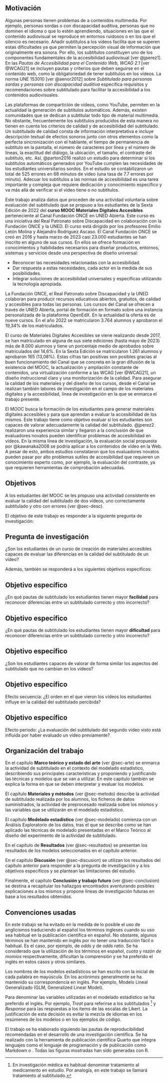 ## Motivación

Algunas personas tienen problemas de \gls{accesibilidad} a contenidos multimedia.
Por ejemplo, personas sordas o con discapacidad auditiva, personas que no dominen el idioma o que lo estén aprendiendo, situaciones en las que el contenido audiovisual se reproduce en entornos ruidosos o en los que el silencio es necesario.
Añadir subtítulos a los vídeos facilita que se superen estas dificultades ya que permiten la percepción visual de información que originalmente era sonora. Por ello, los subtítulos constituyen uno de los componentes fundamentales de la accesibilidad audiovisual [ver @jperez1]. En las *Pautas de Accesibilidad para el Contenido Web, WCAG 2.1* [ver @WCAG21] se incluyen pautas y criterios que deben seguirse en el contenido web, como la obligatoriedad de tener subtítulos en los vídeos. La norma UNE 153010 [ver @aenor2012] sobre *Subtitulado para personas sordas y personas con discapacidad auditiva* especifica requisitos y recomendaciones sobre subtitulado para facilitar la accesibilidad a los contenidos audiovisuales.

Las plataformas de compartición de vídeos, como YouTube, permiten en la actualidad la generación de subtítulos automáticos. Además, existen comunidades que se dedican a subtitular todo tipo de material multimedia. No obstante, frecuentemente los subtítulos producidos de esta manera no tienen en cuenta los criterios de calidad y de accesibilidad del subtitulado. Un subtitulado de calidad consta de información interpretativa e incluye descripción textual de efectos sonoros junto con otros elementos como la perfecta sincronización con el hablante, el tiempo de permanencia de subtítulo en la pantalla, el número de caracteres por línea y el número de líneas, la exactitud del diálogo, la ubicación, el tamaño, el contraste del subtítulo, etc. Así, @parton2016 realizó un estudio para determinar si los subtítulos automáticos generados por YouTube cumplen las necesidades de los estudiantes universitarios sordos. En el estudio se contabilizaron un total de 525 errores en 68 minutos de video (una tasa de 7.7 errores por minuto). Adecuar los subtítulos a las normas de accesibilidad es una tarea importante y compleja que requiere dedicación y conocimiento específico y va más allá de verificar si el vídeo tiene o no subtítulos.

Este trabajo analiza datos que proceden de una actividad voluntaria sobre evaluación del subtitulado que se propuso a los estudiantes de la Sexta Edición de 2022 del **curso MOOC Materiales Digitales Accesibles** perteneciente al Canal Fundación ONCE en UNED Abierta. Este curso es una iniciativa del Real Patronato sobre Discapacidad en colaboración con la Fundación ONCE y la UNED. El curso está dirigido por los profesores Emilio Letón Molina y Alejandro Rodríguez Ascaso. El Canal Fundación ONCE se creó en 2016 y hasta marzo de 2023 casi 23.000 estudiantes se han inscrito en alguno de sus cursos. En ellos se ofrece formación en conocimientos y habilidades necesarios para diseñar productos, entornos, sistemas y servicios desde una perspectiva de diseño universal:

* Reconocer las necesidades relacionadas con la accesibilidad.
* Dar respuesta a estas necesidades, cada actor en la medida de sus posibilidades.
* Integrar soluciones de accesibilidad universales y específicas utilizando la tecnología apropiada.

La Fundación ONCE, el Real Patronato sobre Discapacidad y la UNED colaboran para producir recursos educativos abiertos, gratuitos, de calidad y accesibles para todas las personas. Los cursos del Canal se ofrecen a través de UNED \nobreak Abierta, portal de formación en formato \gls{mooc} sobre una instancia personalizada de la plataforma OpenEdX. En la actualidad la oferta es de nueve cursos. En el año 2022 se matricularon 3.764 alumnos y aprobaron el 19,34% de los matriculados.

El curso de Materiales Digitales Accesibles se viene realizando desde 2017, se han matriculado en alguna de sus siete ediciones (hasta mayo de 2023) más de 8.000 alumnos y tiene un porcentaje medio de aprobados sobre matriculados del 14,6%. En la Sexta Edición se matricularon 1.261 alumnos y aprobaron 165 (13,08%). Estas cifras tan positivas son posibles gracias al buen funcionamiento del Canal que se concreta en la gran difusión de la existencia del MOOC, la actualización y ampliación constante de contenidos, una virtualización conforme a las WCAG [ver @WCAG21], un diseño instruccional claro y una monitorización de la calidad. Para asegurar la calidad de los materiales y del diseño de los cursos, desde el Canal se realizan también labores de investigación en el campo de los materiales digitales y la accesibilidad, línea de investigación en la que se enmarca el trabajo presente.

El MOOC busca la formación de los estudiantes para generar materiales digitales accesibles y para que aprendan a evaluar la accesibilidad de los mismos. Este trabajo tiene como objetivo evaluar si los estudiantes son capaces de valorar adecuadamente la calidad del subtitulado. @jperez2 realizaron una experiencia similar y llegaron a la conclusión de que evaluadores novatos pueden identificar problemas de accesibilidad en vídeos. En la misma línea de investigación, la evaluación social propuesta por @kawanaka2008 se podría aplicar a los contenidos de vídeo en la Web. A pesar de esto, ambos estudios constataron que los evaluadores novatos pueden pasar por alto problemas sutiles de accesibilidad que requieren un conocimiento experto como, por ejemplo, la evaluación del contraste, ya que requieren herramientas de comprobación adecuadas.

## Objetivos {#sec-objetivos}

A los estudiantes del MOOC se les propuso una actividad consistente en evaluar la calidad del subtitulado de dos vídeos, uno correctamente subtitulado y otro con errores (ver @sec-desc).   

El objetivo de este trabajo es responder a la siguiente pregunta de investigación:

::: {.callout-note}
## Pregunta de investigación

¿Son los estudiantes de un curso de creación de materiales accesibles capaces de evaluar las diferencias en la calidad del subtitulado de un vídeo?
:::

Además, también se responderá a los siguientes objetivos específicos:

::: {.callout-tip}
## Objetivo específico

¿En qué pautas de subtitulado los estudiantes tienen mayor **facilidad** para reconocer diferencias entre un subtitulado correcto y otro incorrecto?
:::

::: {.callout-tip}
## Objetivo específico

¿En qué pautas de subtitulado los estudiantes tienen mayor **dificultad** para reconocer diferencias entre un subtitulado correcto y otro incorrecto?
:::

::: {.callout-tip}
## Objetivo específico

¿Son los estudiantes capaces de valorar de forma similar los aspectos del subtitulado que no cambian en los vídeos?
:::

::: {.callout-tip}
## Objetivo específico
Efecto secuencia: ¿El orden en el que vieron los vídeos los estudiantes influye en la calidad del subtitulado percibida?
:::

::: {.callout-tip}
## Objetivo específico
Efecto periodo: ¿La evaluación del subtitulado del segundo vídeo visto está influida por haber evaluado un vídeo previamente?
:::


## Organización del trabajo

En el capítulo **Marco teórico y estado del arte** (ver @sec-arte) se enmarca la actividad de subtitulado en el contexto del modelado estadístico, describiendo sus principales características y proponiendo y justificando las técnicas y modelos que se van a utilizar. En este capítulo también se explica la forma en que se deben interpretar y evaluar los modelos.

El capítulo **Materiales y métodos** (ver @sec-metodo) describe la actividad de subtitulado realizada por los alumnos, los ficheros de datos suministrados, la actividad de preprocesado realizada sobre los mismos y las variables que se utilizarán en el modelado estadístico.

El capítulo **Modelado estadístico** (ver @sec-modelado) comienza con un Análisis Exploratorio de los datos, tras el que se describe como se han aplicado las técnicas de modelado presentadas en el Marco Teórico al diseño del experimento de la actividad de subtitulado. 

En el capítulo de **Resultados** (ver @sec-resultados) se presentan los resultados de los modelos seleccionados en el capítulo anterior.

En el capítulo **Discusión** (ver @sec-discusion) se utilizan los resultados del capítulo anterior para responder a la pregunta de investigación y a los objetivos específicos y
se plantean las limitaciones del estudio.

Finalmente, el capítulo **Conclusión y trabajo futuro** (ver @sec-conclusion) se destina a recapitular los hallazgos encontrados aventurando posibles explicaciones a los mismos y propone líneas de investigación futuras en base a los resultados obtenidos.

## Convenciones usadas

En este trabajo se ha evitado en la medida de lo posible el uso de anglicismos traduciendo al español los términos ingleses cuando su uso sea habitual en la publicación científica en español. No obstante, algunos términos se han mantenido en inglés por no tener una traducción fácil o habitual. Es el caso, por ejemplo, de *odds* y de *odds ratio*. Se ha considerado que la utilización de los términos en español, *cuota* y *razón de momios* respectivamente, dificultan la comprensión y se ha preferido el inglés en estos casos y otros similares.

Los nombres de los modelos estadísticos se han escrito con la inicial de cada palabra en mayúscula. En los acrónimos generalmente se ha mantenido su correspondencia en inglés. Por ejemplo, Modelo Lineal Generalizado (GLM, Generalized Linear Model).

Para denominar las variables utilizadas en el modelado estadístico se ha preferido el inglés. Por ejemplo, *Treat* para referirse a los subtitulados
^[En investigación médica es habitual denominar tratamiento al medicamento en estudio. Por analogía, en este trabajo se llamará tratamiento al subtitulado.]
 y *Response* para las respuestas a los ítems de las escalas de Likert. La justificación de esta decisión es evitar la mezcla de idiomas en los resúmenes de los modelos o en los ejemplos de código.

El trabajo se ha elaborado siguiendo las pautas de reproducibilidad recomendadas en el desarrollo de una investigación científica. Se ha realizado con la herramienta de publicación científica Quarto que integra lenguajes como el lenguaje de programación \gls{R} y de publicación como Markdown o \LaTeX. Todas las figuras mostradas han sido generadas con R.